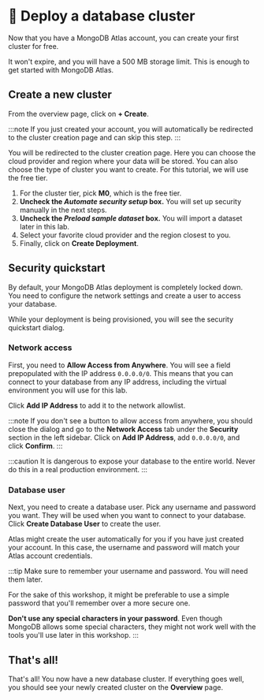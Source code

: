 
# 👐 Deploy a database cluster

Now that you have a MongoDB Atlas account, you can create your first cluster for free.

It won't expire, and you will have a 500 MB storage limit. This is enough to get started with MongoDB Atlas.

## Create a new cluster

From the overview page, click on **+ Create**.

<Screenshot url="https://cloud.mongodb.com" src="img/screenshots/20-mongodb-atlas/2-create-cluster/1-overview.png" alt="Overview screenshot" />

:::note
If you just created your account, you will automatically be redirected to the cluster creation page and can skip this step.
:::

You will be redirected to the cluster creation page. Here you can choose the cloud provider and region where your data will be stored. You can also choose the type of cluster you want to create. For this tutorial, we will use the free tier.

1. For the cluster tier, pick **M0**, which is the free tier.
1. **Uncheck the _Automate security setup_ box.** You will set up security manually in the next steps.
1. **Uncheck the _Preload sample dataset_ box.** You will import a dataset later in this lab.
1. Select your favorite cloud provider and the region closest to you.
1. Finally, click on **Create Deployment**.

<Screenshot url="https://cloud.mongodb.com" src="img/screenshots/20-mongodb-atlas/2-create-cluster/2-deploy-database.png" alt="Create cluster screenshot" />

## Security quickstart

By default, your MongoDB Atlas deployment is completely locked down. You need to configure the network settings and create a user to access your database.

While your deployment is being provisioned, you will see the security quickstart dialog.

### Network access

First, you need to **Allow Access from Anywhere**. You will see a field prepopulated with the IP address `0.0.0.0/0`. This means that you can connect to your database from any IP address, including the virtual environment you will use for this lab.

Click **Add IP Address** to add it to the network allowlist.

:::note
If you don't see a button to allow access from anywhere, you should close the dialog and go to the **Network Access** tab under the **Security** section in the left sidebar. Click on **Add IP Address**, add `0.0.0.0/0`, and click **Confirm**.
:::

:::caution
It is dangerous to expose your database to the entire world. Never do this in a real production environment.
:::

### Database user

Next, you need to create a database user. Pick any username and password you want. They will be used when you want to connect to your database. Click **Create Database User** to create the user.

Atlas might create the user automatically for you if you have just created your account. In this case, the username and password will match your Atlas account credentials.

:::tip
Make sure to remember your username and password. You will need them later.

For the sake of this workshop, it might be preferable to use a simple password that you'll remember over a more secure one.

<strong>Don't use any special characters in your password</strong>. Even though MongoDB allows some special characters, they might not work well with the tools you'll use later in this workshop.
:::

## That's all!

That's all! You now have a new database cluster. If everything goes well, you should see your newly created cluster on the **Overview** page.

<Screenshot url="https://cloud.mongodb.com" src="img/screenshots/20-mongodb-atlas/2-create-cluster/3-database-deployment.png" alt="Create cluster screenshot" />